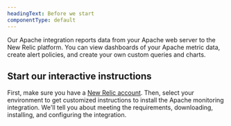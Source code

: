 ```yaml
---
headingText: Before we start
componentType: default
---
```


Our Apache integration reports data from your Apache web server to the New Relic platform. You can view dashboards of your Apache metric data, create alert policies, and create your own custom queries and charts.

## Start our interactive instructions

First, make sure you have a [New Relic account](https://newrelic.com/signup). Then, select your environment to get customized instructions to install the Apache monitoring integration. We'll tell you about meeting the requirements, downloading, installing, and configuring the integration.


